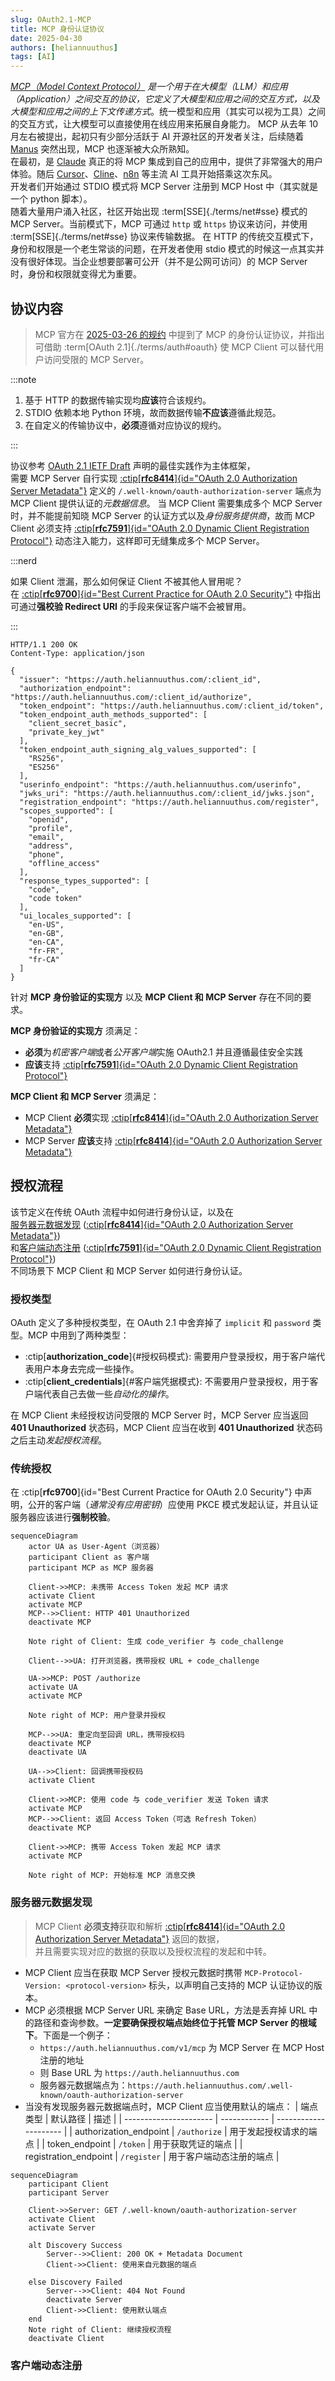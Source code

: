 ```yaml
---
slug: OAuth2.1-MCP
title: MCP 身份认证协议
date: 2025-04-30
authors: [heliannuuthus]
tags: [AI]
---
```


_[MCP（Model Context Protocol）](https://modelcontextprotocol.io) 是一个用于在大模型（LLM）和应用（Application）之间交互的协议，它定义了大模型和应用之间的交互方式，以及大模型和应用之间的上下文传递方式_。统一模型和应用（其实可以视为工具）之间的交互方式，让大模型可以直接使用在线应用来拓展自身能力。
MCP 从去年 10 月左右被提出，起初只有少部分活跃于 AI 开源社区的开发者关注，后续随着 [Manus](https://manus.im) 突然出现，MCP 也逐渐被大众所熟知。\
在最初，是 [Claude](https://claude.ai/download) 真正的将 MCP 集成到自己的应用中，提供了非常强大的用户体验。随后 [Cursor](https://cursor.sh/)、[Cline](https://cline.ai/)、[n8n](https://n8n.io/) 等主流 AI 工具开始搭乘这次东风。\
开发者们开始通过 STDIO 模式将 MCP Server 注册到 MCP Host 中（其实就是一个 python 脚本）。\
随着大量用户涌入社区，社区开始出现 :term[SSE]{./terms/net#sse} 模式的 MCP Server。当前模式下，MCP 可通过 `http` 或 `https` 协议来访问，并使用 :term[SSE]{./terms/net#sse} 协议来传输数据。
在 HTTP 的传统交互模式下，身份和权限是一个老生常谈的问题，在开发者使用 stdio 模式的时候这一点其实并没有很好体现。当企业想要部署可公开（并不是公网可访问）的 MCP Server 时，身份和权限就变得尤为重要。

<!--truncate-->

## 协议内容

> MCP 官方在 [2025-03-26 的规约](https://modelcontextprotocol.io/specification/2025-03-26/basic/authorization) 中提到了 MCP 的身份认证协议，并指出可借助 :term[OAuth 2.1]{./terms/auth#oauth} 使 MCP Client 可以替代用户访问受限的 MCP Server。

:::note

1. 基于 HTTP 的数据传输实现均**应该**符合该规约。
2. STDIO 依赖本地 Python 环境，故而数据传输**不应该**遵循此规范。
3. 在自定义的传输协议中，**必须**遵循对应协议的规约。

:::

协议参考 [OAuth 2.1 IETF Draft](https://datatracker.ietf.org/doc/html/draft-ietf-oauth-v2-1-01) 声明的最佳实践作为主体框架，\
需要 MCP Server 自行实现 [:ctip[**rfc8414**]{id="OAuth 2.0 Authorization Server Metadata"}](https://datatracker.ietf.org/doc/html/rfc8414) 定义的 `/.well-known/oauth-authorization-server` 端点为 MCP Client 提供认证的*元数据信息*。
当 MCP Client 需要集成多个 MCP Server 时，并不能提前知晓 MCP Server 的认证方式以及*身份服务提供商*，故而 MCP Client 必须支持 [:ctip[**rfc7591**]{id="OAuth 2.0 Dynamic Client Registration Protocol"}](https://datatracker.ietf.org/doc/html/rfc7591) 动态注入能力，这样即可无缝集成多个 MCP Server。

:::nerd

如果 Client 泄漏，那么如何保证 Client 不被其他人冒用呢？\
在 [:ctip[**rfc9700**]{id="Best Current Practice for OAuth 2.0 Security"}](https://datatracker.ietf.org/doc/html/rfc9700#name-insufficient-redirection-ur) 中指出可通过**强校验 Redirect URI** 的手段来保证客户端不会被冒用。

:::

```http
HTTP/1.1 200 OK
Content-Type: application/json

{
  "issuer": "https://auth.heliannuuthus.com/:client_id",
  "authorization_endpoint": "https://auth.heliannuuthus.com/:client_id/authorize",
  "token_endpoint": "https://auth.heliannuuthus.com/:client_id/token",
  "token_endpoint_auth_methods_supported": [
    "client_secret_basic",
    "private_key_jwt"
  ],
  "token_endpoint_auth_signing_alg_values_supported": [
    "RS256",
    "ES256"
  ],
  "userinfo_endpoint": "https://auth.heliannuuthus.com/userinfo",
  "jwks_uri": "https://auth.heliannuuthus.com/:client_id/jwks.json",
  "registration_endpoint": "https://auth.heliannuuthus.com/register",
  "scopes_supported": [
    "openid",
    "profile",
    "email",
    "address",
    "phone",
    "offline_access"
  ],
  "response_types_supported": [
    "code",
    "code token"
  ],
  "ui_locales_supported": [
    "en-US",
    "en-GB",
    "en-CA",
    "fr-FR",
    "fr-CA"
  ]
}
```

针对 **MCP 身份验证的实现方** 以及 **MCP Client 和 MCP Server** 存在不同的要求。

**MCP 身份验证的实现方** 须满足：

- **必须**为*机密客户端*或者*公开客户端*实施 OAuth2.1 并且遵循最佳安全实践
- **应该**支持 [:ctip[**rfc7591**]{id="OAuth 2.0 Dynamic Client Registration Protocol"}](https://datatracker.ietf.org/doc/html/rfc7591)

**MCP Client 和 MCP Server** 须满足：

- MCP Client **必须**实现 [:ctip[**rfc8414**]{id="OAuth 2.0 Authorization Server Metadata"}](https://datatracker.ietf.org/doc/html/rfc8414)
- MCP Server **应该**支持 [:ctip[**rfc8414**]{id="OAuth 2.0 Authorization Server Metadata"}](https://datatracker.ietf.org/doc/html/rfc7591)

## 授权流程

该节定义在传统 OAuth 流程中如何进行身份认证，以及在\
[服务器元数据发现](#服务器元数据发现) ([:ctip[**rfc8414**]{id="OAuth 2.0 Authorization Server Metadata"}](https://datatracker.ietf.org/doc/html/rfc8414))\
和[客户端动态注册](#客户端动态注册) ([:ctip[**rfc7591**]{id="OAuth 2.0 Dynamic Client Registration Protocol"}](https://datatracker.ietf.org/doc/html/rfc7591))\
不同场景下 MCP Client 和 MCP Server 如何进行身份认证。

### 授权类型

OAuth 定义了多种授权类型，在 OAuth 2.1 中舍弃掉了 `implicit` 和 `password` 类型。MCP 中用到了两种类型：

- :ctip[**authorization_code**]{#授权码模式}: 需要用户登录授权，用于客户端代表用户本身去完成一些操作。
- :ctip[**client_credentials**]{#客户端凭据模式}: 不需要用户登录授权，用于客户端代表自己去做一些*自动化的操作*。

在 MCP Client 未经授权访问受限的 MCP Server 时，MCP Server 应当返回 **401 Unauthorized** 状态码，MCP Client 应当在收到 **401 Unauthorized** 状态码之后主动*发起授权流程*。

### 传统授权

在 :ctip[**rfc9700**]{id="Best Current Practice for OAuth 2.0 Security"} 中声明，公开的客户端（_通常没有应用密钥_）应使用 PKCE 模式发起认证，并且认证服务器应该进行**强制校验**。

```mermaid
sequenceDiagram
    actor UA as User-Agent（浏览器）
    participant Client as 客户端
    participant MCP as MCP 服务器

    Client->>MCP: 未携带 Access Token 发起 MCP 请求
    activate Client
    activate MCP
    MCP-->>Client: HTTP 401 Unauthorized
    deactivate MCP

    Note right of Client: 生成 code_verifier 与 code_challenge

    Client-->>UA: 打开浏览器，携带授权 URL + code_challenge

    UA->>MCP: POST /authorize
    activate UA
    activate MCP

    Note right of MCP: 用户登录并授权

    MCP-->>UA: 重定向至回调 URL，携带授权码
    deactivate MCP
    deactivate UA

    UA-->>Client: 回调携带授权码
    activate Client

    Client->>MCP: 使用 code 与 code_verifier 发送 Token 请求
    activate MCP
    MCP-->>Client: 返回 Access Token（可选 Refresh Token）
    deactivate MCP

    Client->>MCP: 携带 Access Token 发起 MCP 请求
    activate MCP

    Note right of MCP: 开始标准 MCP 消息交换
```

### 服务器元数据发现

> MCP Client **必须支持**获取和解析 [:ctip[**rfc8414**]{id="OAuth 2.0 Authorization Server Metadata"}](https://datatracker.ietf.org/doc/html/rfc8414) 返回的数据，\
> 并且需要实现对应的数据的获取以及授权流程的发起和中转。

- MCP Client 应当在获取 MCP Server 授权元数据时携带 `MCP-Protocol-Version: <protocol-version>` 标头，以声明自己支持的 MCP 认证协议的版本。
- MCP 必须根据 MCP Server URL 来确定 Base URL，方法是丢弃掉 URL 中的路径和查询参数。**一定要确保授权端点始终位于托管 MCP Server 的根域下**。下面是一个例子：
  - `https://auth.heliannuuthus.com/v1/mcp` 为 MCP Server 在 MCP Host 注册的地址
  - 则 Base URL 为 `https://auth.heliannuuthus.com`
  - 服务器元数据端点为：`https://auth.heliannuuthus.com/.well-known/oauth-authorization-server`
- 当没有发现服务器元数据端点时，MCP Client 应当使用默认的端点：
  | 端点类型 | 默认路径 | 描述 |
  | ---------------------- | ------------ | --------------------- |
  | authorization_endpoint | `/authorize` | 用于发起授权请求的端点 |
  | token_endpoint | `/token` | 用于获取凭证的端点 |
  | registration_endpoint | `/register` | 用于客户端动态注册的端点 |

```mermaid
sequenceDiagram
    participant Client
    participant Server

    Client->>Server: GET /.well-known/oauth-authorization-server
    activate Client
    activate Server

    alt Discovery Success
        Server-->>Client: 200 OK + Metadata Document
        Client->>Client: 使用来自元数据的端点

    else Discovery Failed
        Server-->>Client: 404 Not Found
        deactivate Server
        Client->>Client: 使用默认端点
    end
    Note right of Client: 继续授权流程
    deactivate Client
```

### 客户端动态注册
